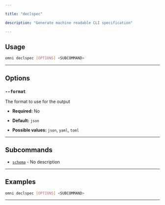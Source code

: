 ```yaml
---

title: "declspec"

description: "Generate machine readable CLI specification"

---
```




## Usage

```bash
omni declspec [OPTIONS] <SUBCOMMAND>
```

---

## Options

### `--format`

The format to use for the output

- **Required:** No

- **Default:** `json`

- **Possible values:** `json`, `yaml`, `toml`

---

## Subcommands

- [`schema`](./schema) - No description

---

## Examples

```bash
omni declspec [OPTIONS] <SUBCOMMAND>
```

---